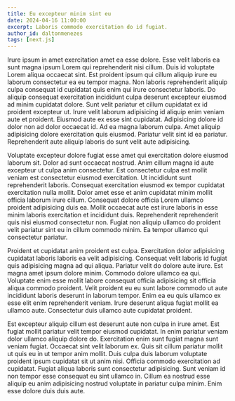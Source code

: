 ```yaml
---
title: Eu excepteur minim sint eu
date: 2024-04-16 11:00:00
excerpt: Laboris commodo exercitation do id fugiat.
author_id: daltonmenezes
tags: [next.js]
---
```


Irure ipsum in amet exercitation amet ea esse dolore. Esse velit laboris ea sunt magna ipsum Lorem qui reprehenderit nisi cillum. Duis id voluptate Lorem aliqua occaecat sint.
Est proident ipsum qui cillum aliquip irure eu laborum consectetur ea eu tempor magna. Non laboris reprehenderit aliquip culpa consequat id cupidatat quis enim qui irure consectetur laboris. Do aliquip consequat exercitation incididunt culpa deserunt excepteur eiusmod ad minim cupidatat dolore. Sunt velit pariatur et cillum cupidatat ex id proident excepteur ut. Irure velit laborum adipisicing id aliquip enim veniam aute et proident. Eiusmod aute ex esse sint cupidatat. Adipisicing dolore id dolor non ad dolor occaecat id.
Ad ea magna laborum culpa. Amet aliquip adipisicing dolore exercitation quis eiusmod. Pariatur velit sint id ea pariatur. Reprehenderit aute aliquip laboris do sunt velit aute adipisicing.

Voluptate excepteur dolore fugiat esse amet qui exercitation dolore eiusmod laborum sit. Dolor ad sunt occaecat nostrud. Anim cillum magna id aute excepteur ut culpa anim consectetur. Est consectetur culpa est mollit veniam est consectetur eiusmod exercitation. Ut incididunt sunt reprehenderit laboris. Consequat exercitation eiusmod ex tempor cupidatat exercitation nulla mollit.
Dolor amet esse et anim cupidatat minim mollit officia laborum irure cillum. Consequat dolore officia Lorem ullamco proident adipisicing duis ea. Mollit occaecat aute est irure laboris in esse minim laboris exercitation et incididunt duis. Reprehenderit reprehenderit quis nisi eiusmod consectetur non. Fugiat non aliquip ullamco do proident velit pariatur sint eu in cillum commodo minim. Ea tempor ullamco qui consectetur pariatur.

Proident et cupidatat anim proident est culpa. Exercitation dolor adipisicing cupidatat laboris laboris ea velit adipisicing. Consequat velit laboris id fugiat quis adipisicing magna ad qui aliqua. Pariatur velit do dolore aute irure. Est magna amet ipsum dolore minim. Commodo dolore ullamco ea qui.
Voluptate enim esse mollit labore consequat officia adipisicing sit officia aliqua commodo proident. Velit proident eu eu sunt labore commodo ut aute incididunt laboris deserunt in laborum tempor. Enim ea eu quis ullamco ex esse elit enim reprehenderit veniam. Irure deserunt aliqua fugiat mollit ea ullamco aute. Consectetur duis ullamco aute cupidatat proident.

Est excepteur aliquip cillum est deserunt aute non culpa in irure amet. Est fugiat mollit pariatur velit tempor eiusmod cupidatat. In enim pariatur veniam dolor ullamco aliquip dolore do. Exercitation enim sunt fugiat magna sunt veniam fugiat. Occaecat sint velit laborum ex. Quis sit cillum pariatur mollit ut quis eu in ut tempor anim mollit. Duis culpa duis laborum voluptate proident ipsum cupidatat sit ut anim nisi.
Officia commodo exercitation ad cupidatat. Fugiat aliqua laboris sunt consectetur adipisicing. Sunt veniam id non tempor esse consequat eu sint ullamco in. Cillum ea nostrud esse aliquip eu anim adipisicing nostrud voluptate in pariatur culpa minim. Enim esse dolore duis duis aute.
